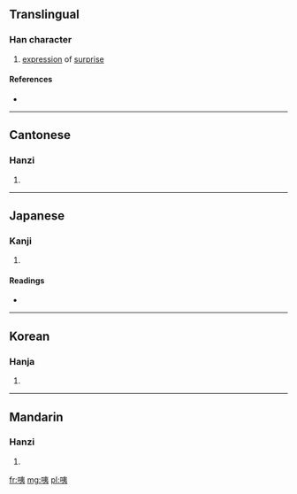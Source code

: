 ==Translingual==

===Han character===
{{Han char|rn=30|rad=口|as=06|sn=9|four=6503<sub>2</sub>|canj=口大弓 (RKN)}}

# [[expression]] of [[surprise]]

====References====
* {{Han ref|kx=0186.080|dkj=03535|dj=0405.300|hdz=10614.010|uh=54A6|ud=21670|bh=AB78|bd=43896}}

----

==Cantonese==

===Hanzi===
{{yue-hanzi|jyut=|y=[[yi4]]}}

# {{defn|lang=yue|sort=口06}}

----

==Japanese==

===Kanji===
{{ja-kanji|grade=|rs=口06}}

# {{defn|lang=ja|sort=口06}}

====Readings====
* {{ja-readings|on=[[い]] (i), [[き]] (ki), [[たい]] (tai), [[だい]] (dai)|kun=[[といき]] (toiki)}}

----

==Korean==

===Hanja===
{{ko-hanja|hangeul=[[이]], [[재]]|rv=i, jae|mr=i, chae}}

# {{defn|lang=ko|sort=口06}}

----

==Mandarin==

===Hanzi===
{{cmn-hanzi|pin=[[lie]] ([[lie5]]), [[yí]] ([[yi2]])|wg=[[lieh]]<sup>5</sup>, i<sup>2</sup>}}

# {{defn|lang=cmn|sort=口06}}

[[fr:咦]]
[[mg:咦]]
[[pl:咦]]